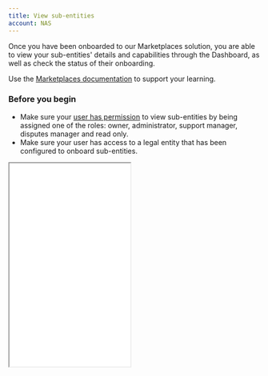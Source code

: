 ```yaml
--- 
title: View sub-entities
account: NAS
---
```


Once you have been onboarded to our Marketplaces solution, you are able to view your sub-entities' details and capabilities through the Dashboard, as well as check the status of their onboarding.

<TipBox>

Use the [Marketplaces documentation](/marketplaces) to support your learning.

</TipBox>

### Before you begin

- Make sure your [user has permission](/dashboard/team-permissions) to view sub-entities by being assigned one of the roles: owner, administrator, support manager, disputes manager and read only.
- Make sure your user has access to a legal entity that has been configured to onboard sub-entities. 

<Box horizontal="sm" align="center">
  <Iframe
    src="/docs/four/NAS/Dashboard/View_your_sub-entities/mk_user_permissions.png"
    height='406'
    width='242'
  />
</Box>

### View sub-entities

You will see _Sub-entities_ on the left-hand navigation once you log into Dashboard.

![title](/NAS/Dashboard/View_your_sub-entities/sub-entities.png)

Once you select _Sub-entities_, you will see: 

- Sub-entity trading name.
- [Status](/marketplaces/about-onboarding) of the sub-entity.
- Last modified date and time.

![title](/NAS/Dashboard/View_your_sub-entities/desserts_delivered_sub_entity_view.png)

If you need additional information about the status of the sub-entity, hover over status for a brief explanation.

![title](/NAS/Dashboard/View_your_sub-entities/additional_information.png)

The information displayed here reflects the actions made with the Marketplace API during your integration with Checkout.com. For a reminder about when payment capabilities change, see our [onboarding pagea](/marketplaces/about-onboarding).

There are different sub-entity views depending on how much you want to drill down into your client-entities.

<tabs>
<tab title='Top-level account view'>

1. Select the top-level account from the business entity selector on the top-left of the screen.
2. The sub-entity table will display all sub-entities under your account. If you have access to multiple entities who can onboard sub-entities, you will see all the sub-entities here.

![title](/NAS/Dashboard/View_your_sub-entities/display_all_sub_entities.png)

</tab>
<tab title='Legal entity view'>

1. Select the legal entity from the business entity selector on the top-left of the screen.
2. The sub-entity table will display **only** the sub-entities under that legal entity.

![title](/NAS/Dashboard/View_your_sub-entities/only_legal_sub_entities.png)

</tab>
<tab title='Legal entity not using Marketplaces view'>

If one of your legal entities hasn’t been set up to onboard sub-entities, you will see the screen message: ‘This entity isn’t using Marketplaces yet’.

![title](/NAS/Dashboard/View_your_sub-entities/entity_not_using_marketplace.png)

</tab>
</tabs>

### Sub-entity search and filter

At both the top-level and legal entity view, you are able to search and filter through your sub-entities using the search bar. 

Upon entering the search bar, you are presented with options in a very similar way to the existing [payments filter and search functionality](/dashboard/track-and-manage-payments/filter-payments).

![title](/NAS/Dashboard/View_your_sub-entities/filter_and_search_functionality.png)

### Sub-entity detail view

By selecting a sub-entity, you will enter a detailed view with more information.

![title](/NAS/Dashboard/View_your_sub-entities/detail_view.png)



